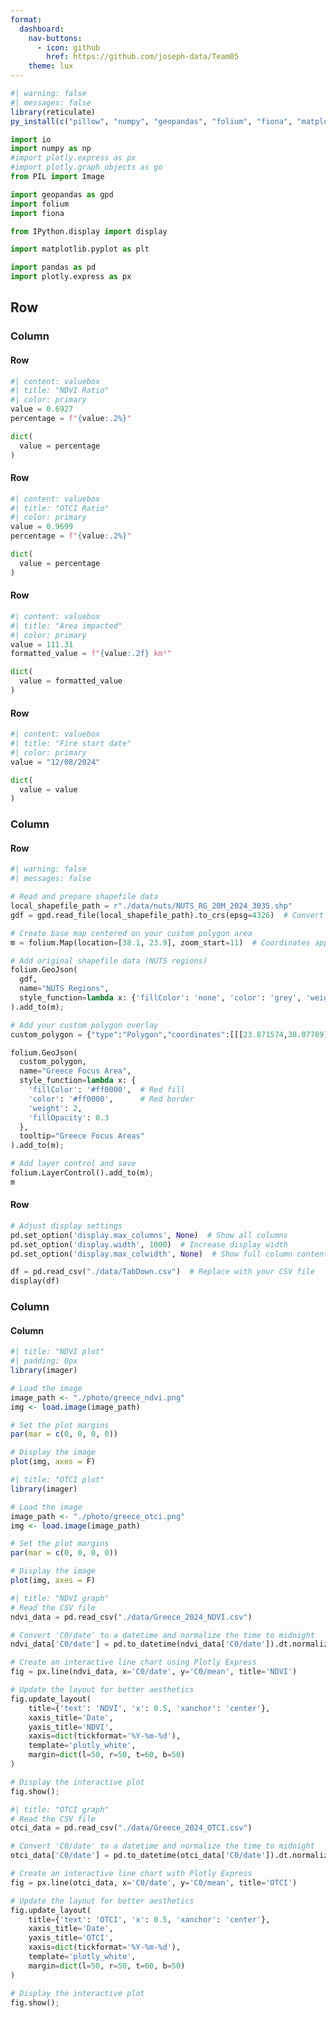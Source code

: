 ```yaml
---
format:
  dashboard:
    nav-buttons:
      - icon: github
        href: https://github.com/joseph-data/Team05
    theme: lux
---
```


```r
#| warning: false
#| messages: false
library(reticulate)
py_install(c("pillow", "numpy", "geopandas", "folium", "fiona", "matplotlib", "pandas", "plotly", "ipython"), pip = TRUE)

```

```python
import io
import numpy as np
#import plotly.express as px
#import plotly.graph_objects as go
from PIL import Image

import geopandas as gpd
import folium
import fiona

from IPython.display import display

import matplotlib.pyplot as plt

import pandas as pd
import plotly.express as px
```

## Row

### Column {width="10%"}

#### Row

```python
#| content: valuebox
#| title: "NDVI Ratio"
#| color: primary
value = 0.6927 
percentage = f"{value:.2%}"

dict(
  value = percentage
)
```

#### Row

```python
#| content: valuebox
#| title: "OTCI Ratio"
#| color: primary
value = 0.9699 
percentage = f"{value:.2%}"

dict(
  value = percentage
)
```

#### Row

```python
#| content: valuebox
#| title: "Area impacted"
#| color: primary
value = 111.31
formatted_value = f"{value:.2f} km²" 

dict(
  value = formatted_value
)
```
#### Row

```python
#| content: valuebox
#| title: "Fire start date"
#| color: primary
value = "12/08/2024"

dict(
  value = value
)
```

### Column

#### Row {height="80%"}

```python

#| warning: false
#| messages: false

# Read and prepare shapefile data
local_shapefile_path = r"./data/nuts/NUTS_RG_20M_2024_3035.shp"
gdf = gpd.read_file(local_shapefile_path).to_crs(epsg=4326)  # Convert to WGS84

# Create base map centered on your custom polygon area
m = folium.Map(location=[38.1, 23.9], zoom_start=11)  # Coordinates approximate to your polygon

# Add original shapefile data (NUTS regions)
folium.GeoJson(
  gdf,
  name="NUTS Regions",
  style_function=lambda x: {'fillColor': 'none', 'color': 'grey', 'weight': 0.5}
).add_to(m);

# Add your custom polygon overlay
custom_polygon = {"type":"Polygon","coordinates":[[[23.871574,38.07769],[23.859901,38.068095],[23.863335,38.059175],[23.861961,38.052822],[23.868313,38.052146],[23.878098,38.05458],[23.889599,38.059851],[23.89801,38.069717],[23.906422,38.069987],[23.915005,38.058094],[23.915176,38.051065],[23.924789,38.049037],[23.925476,38.039168],[23.938179,38.038763],[23.94556,38.042548],[23.947277,38.041196],[23.954659,38.045523],[23.954487,38.051065],[23.961353,38.060932],[23.952427,38.063095],[23.951225,38.07296],[23.958092,38.082419],[23.955517,38.085932],[23.964615,38.097146],[23.963242,38.108087],[23.958607,38.111734],[23.941441,38.124834],[23.946419,38.129426],[23.932858,38.136717],[23.931313,38.148328],[23.931484,38.160206],[23.95174,38.160746],[23.958778,38.167495],[23.963585,38.172488],[23.962727,38.181394],[23.95277,38.205544],[23.949165,38.221864],[23.940411,38.229416],[23.929081,38.227932],[23.922558,38.223212],[23.927021,38.233596],[23.931999,38.241281],[23.917408,38.242629],[23.905048,38.240742],[23.899384,38.231978],[23.896294,38.221999],[23.89801,38.211344],[23.890629,38.202846],[23.874149,38.182069],[23.891144,38.170869],[23.901443,38.173298],[23.902817,38.190704],[23.906593,38.188276],[23.908482,38.174512],[23.907623,38.16628],[23.901443,38.163041],[23.895607,38.148463],[23.899555,38.134422],[23.888912,38.117407],[23.888054,38.107952],[23.896809,38.096876],[23.888397,38.085122],[23.871574,38.07769]]]}

folium.GeoJson(
  custom_polygon,
  name="Greece Focus Area",
  style_function=lambda x: {
    'fillColor': '#ff0000',  # Red fill
    'color': '#ff0000',      # Red border
    'weight': 2,
    'fillOpacity': 0.3
  },
  tooltip="Greece Focus Areas"
).add_to(m);

# Add layer control and save
folium.LayerControl().add_to(m);
m
```

#### Row

```python

# Adjust display settings
pd.set_option('display.max_columns', None)  # Show all columns
pd.set_option('display.width', 1000)  # Increase display width
pd.set_option('display.max_colwidth', None)  # Show full column content

df = pd.read_csv("./data/TabDown.csv")  # Replace with your CSV file
display(df)

```

### Column

#### Column {.tabset}

```r
#| title: "NDVI plot"
#| padding: 0px
library(imager)

# Load the image
image_path <- "./photo/greece_ndvi.png"
img <- load.image(image_path)

# Set the plot margins
par(mar = c(0, 0, 0, 0))

# Display the image
plot(img, axes = F)
```

```r
#| title: "OTCI plot"
library(imager)

# Load the image
image_path <- "./photo/greece_otci.png"
img <- load.image(image_path)

# Set the plot margins
par(mar = c(0, 0, 0, 0))

# Display the image
plot(img, axes = F)
```

```python
#| title: "NDVI graph"
# Read the CSV file
ndvi_data = pd.read_csv("./data/Greece_2024_NDVI.csv")

# Convert 'C0/date' to a datetime and normalize the time to midnight
ndvi_data['C0/date'] = pd.to_datetime(ndvi_data['C0/date']).dt.normalize()

# Create an interactive line chart using Plotly Express
fig = px.line(ndvi_data, x='C0/date', y='C0/mean', title='NDVI')

# Update the layout for better aesthetics
fig.update_layout(
    title={'text': 'NDVI', 'x': 0.5, 'xanchor': 'center'},
    xaxis_title='Date',
    yaxis_title='NDVI',
    xaxis=dict(tickformat='%Y-%m-%d'),
    template='plotly_white',
    margin=dict(l=50, r=50, t=60, b=50)
)

# Display the interactive plot
fig.show();

```

```python
#| title: "OTCI graph"
# Read the CSV file
otci_data = pd.read_csv("./data/Greece_2024_OTCI.csv")

# Convert 'C0/date' to a datetime and normalize the time to midnight
otci_data['C0/date'] = pd.to_datetime(otci_data['C0/date']).dt.normalize()

# Create an interactive line chart with Plotly Express
fig = px.line(otci_data, x='C0/date', y='C0/mean', title='OTCI')

# Update the layout for better aesthetics
fig.update_layout(
    title={'text': 'OTCI', 'x': 0.5, 'xanchor': 'center'},
    xaxis_title='Date',
    yaxis_title='OTCI',
    xaxis=dict(tickformat='%Y-%m-%d'),
    template='plotly_white',
    margin=dict(l=50, r=50, t=60, b=50)
)

# Display the interactive plot
fig.show();


```
